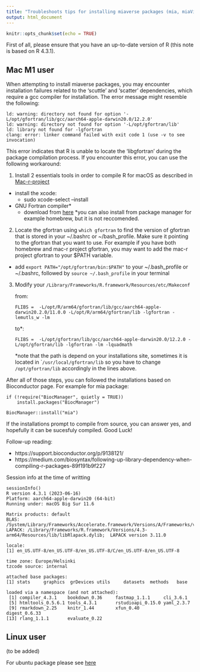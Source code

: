 ```yaml
---
title: "Troubleshoots tips for installing miaverse packages (mia, miaViz, miaSim)"
output: html_document
---
```


```r
knitr::opts_chunk$set(echo = TRUE)
```


First of all, please ensure that you have an up-to-date version of R (this note is based on R 4.3.1).

## Mac M1 user

When attempting to install miaverse packages, you may encounter installation failures related to the 'scuttle' and 'scatter' dependencies, which require a gcc compiler for installation. The error message might resemble the following:

```
ld: warning: directory not found for option '-L/opt/gfortran/lib/gcc/aarch64-apple-darwin20.0/12.2.0'
ld: warning: directory not found for option '-L/opt/gfortran/lib'
ld: library not found for -lgfortran
clang: error: linker command failed with exit code 1 (use -v to see invocation)
```

This error indicates that R is unable to locate the 'libgfortran' during the package compilation process. If you encounter this error, you can use the following workaround:

1. Install 2 essentials tools in order to compile R for macOS as described in [Mac-r-project](https://mac.r-project.org/tools/)

- install the xcode: 
	- sudo xcode-select --install
- GNU Fortran compiler*
	- download from [here](https://mac.r-project.org/tools/gfortran-12.2-universal.pkg)
	*you can also install from package manager for example homebrew, but it is not reccomended.
	
2. Locate the gfortran using `which gfortran` to find the version of gfortran that is stored in your ~/.bashrc or ~/bash_profile. Make sure it pointing to the gfortran that you want to use. For example if you have both homebrew and mac-r project gfortran, you may want to add the mac-r project gfortran to your $PATH variable.
    
- add `export PATH="/opt/gfortran/bin:$PATH"` to your ~/.bash_profile or ~/.bashrc, followed by `source ~/.bash_profile` in your terminal

3. Modify your `/Library/Frameworks/R.framework/Resources/etc/Makeconf`
	
	from: 
	
	```
	FLIBS =  -L/opt/R/arm64/gfortran/lib/gcc/aarch64-apple-darwin20.2.0/11.0.0 -L/opt/R/arm64/gfortran/lib -lgfortran -lemutls_w -lm
	```
	to*:
	
	```
	FLIBS =  -L/opt/gfortran/lib/gcc/aarch64-apple-darwin20.0/12.2.0 -L/opt/gfortran/lib -lgfortran -lm -lquadmath
	```
*note that the path is depend on your installations site, sometimes it is located in ``/usr/local/gfortran/lib` so you have to change `/opt/gfortran/lib` accordingly in the lines above.

After all of those steps, you can followed the installations based on Bioconductor page. For example for mia package:

```
if (!require("BiocManager", quietly = TRUE))
    install.packages("BiocManager")

BiocManager::install("mia")
```

If the installations prompt to compile from source, you can answer yes, and hopefully it can be sucesfuly compiled. Good Luck!

Follow-up reading:

- https://support.bioconductor.org/p/9138121/ 
- https://medium.com/biosyntax/following-up-library-dependency-when-compiling-r-packages-89f191b9f227


Session info at the time of writting

```
sessionInfo()
R version 4.3.1 (2023-06-16)
Platform: aarch64-apple-darwin20 (64-bit)
Running under: macOS Big Sur 11.6

Matrix products: default
BLAS:   /System/Library/Frameworks/Accelerate.framework/Versions/A/Frameworks/vecLib.framework/Versions/A/libBLAS.dylib 
LAPACK: /Library/Frameworks/R.framework/Versions/4.3-arm64/Resources/lib/libRlapack.dylib;  LAPACK version 3.11.0

locale:
[1] en_US.UTF-8/en_US.UTF-8/en_US.UTF-8/C/en_US.UTF-8/en_US.UTF-8

time zone: Europe/Helsinki
tzcode source: internal

attached base packages:
[1] stats     graphics  grDevices utils     datasets  methods   base     

loaded via a namespace (and not attached):
 [1] compiler_4.3.1    bookdown_0.36     fastmap_1.1.1     cli_3.6.1        
 [5] htmltools_0.5.6.1 tools_4.3.1       rstudioapi_0.15.0 yaml_2.3.7       
 [9] rmarkdown_2.25    knitr_1.44        xfun_0.40         digest_0.6.33    
[13] rlang_1.1.1       evaluate_0.22 
```


## Linux user

(to be added)

For ubuntu package please see [here](https://packages.ubuntu.com/)


